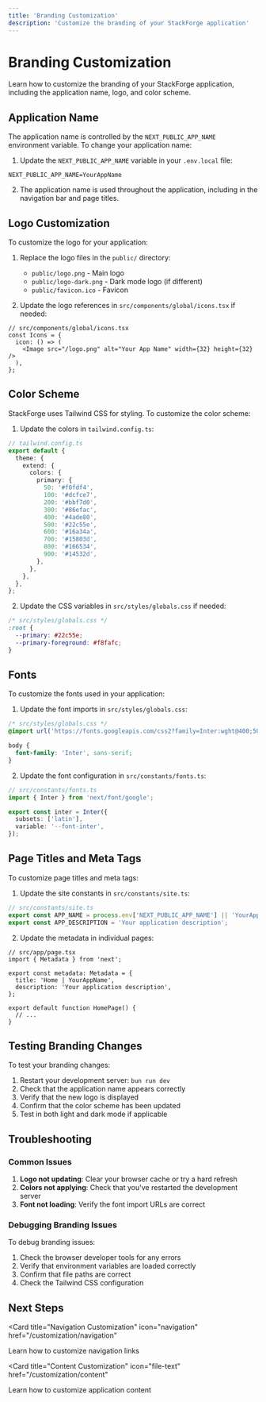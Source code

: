 ```yaml
---
title: 'Branding Customization'
description: 'Customize the branding of your StackForge application'
---
```


# Branding Customization

Learn how to customize the branding of your StackForge application, including the application name, logo, and color scheme.

## Application Name

The application name is controlled by the `NEXT_PUBLIC_APP_NAME` environment variable. To change your application name:

1. Update the `NEXT_PUBLIC_APP_NAME` variable in your `.env.local` file:

```env
NEXT_PUBLIC_APP_NAME=YourAppName
```

2. The application name is used throughout the application, including in the navigation bar and page titles.

## Logo Customization

To customize the logo for your application:

1. Replace the logo files in the `public/` directory:
   - `public/logo.png` - Main logo
   - `public/logo-dark.png` - Dark mode logo (if different)
   - `public/favicon.ico` - Favicon

2. Update the logo references in `src/components/global/icons.tsx` if needed:

```tsx
// src/components/global/icons.tsx
const Icons = {
  icon: () => (
    <Image src="/logo.png" alt="Your App Name" width={32} height={32} />
  ),
};
```

## Color Scheme

StackForge uses Tailwind CSS for styling. To customize the color scheme:

1. Update the colors in `tailwind.config.ts`:

```ts
// tailwind.config.ts
export default {
  theme: {
    extend: {
      colors: {
        primary: {
          50: '#f0fdf4',
          100: '#dcfce7',
          200: '#bbf7d0',
          300: '#86efac',
          400: '#4ade80',
          500: '#22c55e',
          600: '#16a34a',
          700: '#15803d',
          800: '#166534',
          900: '#14532d',
        },
      },
    },
  },
};
```

2. Update the CSS variables in `src/styles/globals.css` if needed:

```css
/* src/styles/globals.css */
:root {
  --primary: #22c55e;
  --primary-foreground: #f8fafc;
}
```

## Fonts

To customize the fonts used in your application:

1. Update the font imports in `src/styles/globals.css`:

```css
/* src/styles/globals.css */
@import url('https://fonts.googleapis.com/css2?family=Inter:wght@400;500;600;700&display=swap');

body {
  font-family: 'Inter', sans-serif;
}
```

2. Update the font configuration in `src/constants/fonts.ts`:

```ts
// src/constants/fonts.ts
import { Inter } from 'next/font/google';

export const inter = Inter({
  subsets: ['latin'],
  variable: '--font-inter',
});
```

## Page Titles and Meta Tags

To customize page titles and meta tags:

1. Update the site constants in `src/constants/site.ts`:

```ts
// src/constants/site.ts
export const APP_NAME = process.env['NEXT_PUBLIC_APP_NAME'] || 'YourAppName';
export const APP_DESCRIPTION = 'Your application description';
```

2. Update the metadata in individual pages:

```tsx
// src/app/page.tsx
import { Metadata } from 'next';

export const metadata: Metadata = {
  title: 'Home | YourAppName',
  description: 'Your application description',
};

export default function HomePage() {
  // ...
}
```

## Testing Branding Changes

To test your branding changes:

1. Restart your development server: `bun run dev`
2. Check that the application name appears correctly
3. Verify that the new logo is displayed
4. Confirm that the color scheme has been updated
5. Test in both light and dark mode if applicable

## Troubleshooting

### Common Issues

1. **Logo not updating**: Clear your browser cache or try a hard refresh
2. **Colors not applying**: Check that you've restarted the development server
3. **Font not loading**: Verify the font import URLs are correct

### Debugging Branding Issues

To debug branding issues:

1. Check the browser developer tools for any errors
2. Verify that environment variables are loaded correctly
3. Confirm that file paths are correct
4. Check the Tailwind CSS configuration

## Next Steps

<CardGroup cols={2}>

<Card
  title="Navigation Customization"
  icon="navigation"
  href="/customization/navigation"
>
  Learn how to customize navigation links
</Card>

<Card
  title="Content Customization"
  icon="file-text"
  href="/customization/content"
>
  Learn how to customize application content
</Card>

</CardGroup>

